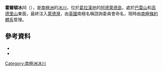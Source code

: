 {{coord|67|33|S|68|30|W|source:GNIS|display=title}}

'''霍爾頓冰川'''（{{lang-en|Horton Glacier}}），是[[南極洲|南極洲]]的[[冰川|冰川]]，位於[[葛拉漢地|葛拉漢地]]的[[阿德萊德島|阿德萊德島]]，處於[[巴雷山|巴雷山]]和[[高德里山|高德里山]]東面，最終注入[[萊德灣|萊德灣]]，由[[英國|英國]]南極名稱諮詢委員會命名，現時由[[南極條約體系|南極條約體系]]管理。

==參考資料==
*{{cite gnis | type = antarid | id = 7037| name = Horton Glacier | accessdate = 2012-06-27}}
*{{usgs-gazetteer|id=7037}}

{{DEFAULTSORT:Horton Glacier}}
[[Category:南極洲冰川|Category:南極洲冰川]]


{{AdelaideIsland-geo-stub}}